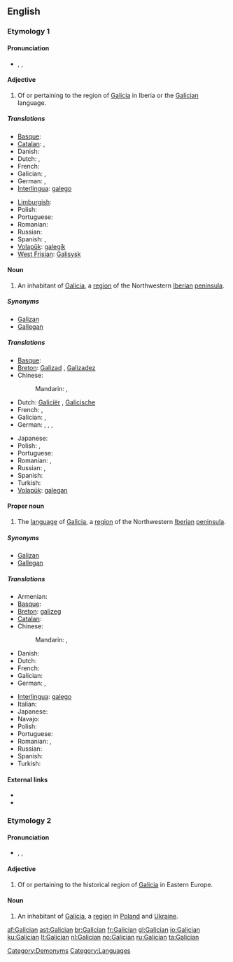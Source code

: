 {{interwiktionary|code=gl}}
==English==
{{wikipedia}}

===Etymology 1===
: {{suffix|Galicia|an|gloss1=region in northwest Spain}}

====Pronunciation====
* {{enPR|gə-lĭsh'ən}}, {{IPA|/ɡəˈlɪʃən/}}, {{SAMPA|/g@"lIS@n/}}

====Adjective====
{{en-adj}}

# Of or pertaining to the region of [[Galicia]] in Iberia or the [[#Proper noun|Galician]] language.

=====Translations=====
{{trans-top|pertaining to Galicia, Spain or the Galician language}}
* [[Basque]]: {{t|eu|galiziar|xs=Basque}}
* [[Catalan]]: {{t_|ca|gallec|m}}, {{t-|ca|gallega|f}}
* Danish: {{t|da|galicisk}}
* Dutch: {{t+|nl|Galicisch}}, {{t+|nl|Galicische}}
* French: {{t+|fr|galicien|m}}
* Galician: {{t+|gl|galego|m|xs=Galician}}, {{t-|gl|galega|f|xs=Galician}}
* German: {{t|de|galicisch}}, {{t|de|galizisch}}
* [[Interlingua]]: [[galego]]
{{trans-mid}}
* [[Limburgish]]: {{t|li|Gallesisj|n|xs=Limburgish}}
* Polish: {{t-|pl|galicyjski|m}}
* Portuguese: {{t+|pt|galego}}
* Romanian: {{t-|ro|galician}}
* Russian: {{t+|ru|галисийский|tr=galisíjskij}}
* Spanish: {{t+|es|gallego|m}}, {{t-|es|gallega|f}}
* [[Volapük]]: [[galegik]]
* [[West Frisian]]: [[Galisysk]]
{{trans-bottom}}

====Noun====
{{en-noun}}

# An inhabitant of [[Galicia]], a [[region]] of the Northwestern [[Iberian peninsula|Iberian]] [[peninsula]].

=====Synonyms=====
* [[Galizan]]
* [[Gallegan]]

=====Translations=====
{{trans-top|person(s) from Galicia, Spain}}
* [[Basque]]: {{t|eu|galiziar|xs=Basque}}
* [[Breton]]: [[Galizad]] {{m}}, [[Galizadez]] {{f}}
* Chinese:
*: Mandarin: {{t|cmn|加利西亞人|sc=Hani}}, {{t|cmn|加利西亚人|tr=Jiālìxīyǎrén|sc=Hani}}
* Dutch: [[Galiciër]] {{m}}, [[Galicische]] {{f}}
* French: {{t|fr|Galicien|m}}, {{t|fr|Galicienne|f}}
* Galician: {{t+|gl|galego|m|xs=Galician}}, {{t-|gl|galega|f|xs=Galician}}
* German: {{t|de|Galicier|m}}, {{t|de|Galicierin|f}}, {{t|de|Galizier|m}}, {{t|de|Galizierin|f}}
{{trans-mid}}
* Japanese: {{t|ja|ガリシア人|tr=Garishia-jin}}
* Polish: {{t-|pl|Galicjanin|m}}, {{t-|pl|Galicjanka|f}}
* Portuguese: {{t+|pt|galego}}
* Romanian: {{t-|ro|galician|m}}, {{t|ro|galiciană|f}}
* Russian: {{t|ru|галисиец|m|tr=galisíjec}}, {{t|ru|галисийка|f|tr=galisíjka}}
* Spanish: {{t+|es|gallego}}
* Turkish: {{t|tr|Galiçyalı}}
* [[Volapük]]: [[galegan]]
{{trans-bottom}}

====Proper noun====
{{en-proper-noun}}

# The [[language]] of [[Galicia]], a [[region]] of the Northwestern [[Iberian peninsula|Iberian]] [[peninsula]].

=====Synonyms=====
* [[Galizan]]
* [[Gallegan]]

=====Translations=====
{{trans-top|language}}
* Armenian: {{t-|hy|գալիցերեն|tr=galic'eren}}
* [[Basque]]: {{t|eu|galiziera|xs=Basque}}
* [[Breton]]: [[galizeg]] {{m}}
* [[Catalan]]: {{t+|ca|gallec|m}}
* Chinese:
*: Mandarin: {{t|cmn|加利西亞語|sc=Hani}}, {{t|cmn|加利西亚语|tr=Jiālìxīyǎyǔ|sc=Hani}}
* Danish: {{t-|da|gallego}}
* Dutch: {{t+|nl|Galicisch|n}}
* French: {{t+|fr|galicien|m}}
* Galician: {{t+|gl|galego|xs=Galician}}
* German: {{t|de|Galizisch|n}}, {{t+|de|Galicisch|n}}
{{trans-mid}}
* [[Interlingua]]: [[galego]]
* Italian: {{t-|it|gallego}}
* Japanese: {{t+|ja|ガリシア語|tr=Garishia-go}}
* Navajo: {{tø|nv|Galego Dineʼé bizaad}}
* Polish: {{t-|pl|galicyjski|m}}
* Portuguese: {{t+|pt|galego}}
* Romanian: {{t|ro|limba galiciană|f}}, {{t|ro|galiciană|f}}
* Russian: {{t+|ru|галисийский|m|tr=galisíjskij}}
* Spanish: {{t+|es|gallego}}
* Turkish: {{t+|tr|Galiçyaca}}
{{trans-bottom}}

====External links====
* {{ISO 639|link=Ethnologue|1code=gl|code=glg}}
* {{websters-online}}

===Etymology 2===
: {{suffix|Galicia|an|gloss1=region in Eastern Europe}}

====Pronunciation====
* {{enPR|gə-lĭsh'ən}}, {{IPA|/ɡəˈlɪʃən/}}, {{SAMPA|/g@"lIS@n/}}

====Adjective====
{{en-adj}}

# Of or pertaining to the historical region of [[Galicia]] in Eastern Europe.

====Noun====
{{en-noun}}

# An inhabitant of [[Galicia]], a [[region]] in [[Poland]] and [[Ukraine]].

[[Category:Demonyms]]
[[Category:Languages]]

[[af:Galician]]
[[ast:Galician]]
[[br:Galician]]
[[fr:Galician]]
[[gl:Galician]]
[[io:Galician]]
[[ku:Galician]]
[[lt:Galician]]
[[nl:Galician]]
[[no:Galician]]
[[ru:Galician]]
[[ta:Galician]]